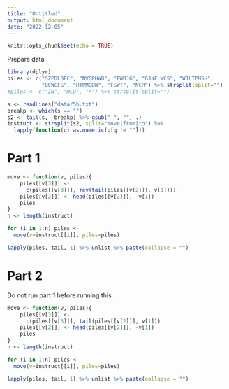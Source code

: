 ```yaml
---
title: "Untitled"
output: html_document
date: "2022-12-05"
---
```


```r
knitr::opts_chunk$set(echo = TRUE)
```

Prepare data
```r
library(dplyr)
piles <- c("SZPDLBFC", "NVGPHWB", "FWBJG", "GJNFLWCS", "WJLTPMSH",
           "BCWGFS", "HTPMQBW", "FSWT", "NCR") %>% strsplit(split="")
#piles <- c("ZN", "MCD", "P") %>% strsplit(split="")

s <- readLines("data/5b.txt")
breakp <- which(s == "")
s2 <- tail(s, -breakp) %>% gsub(" ", "", .)
instruct <- strsplit(s2, split="move|from|to") %>%
  lapply(function(q) as.numeric(q[q != ""]))
```

# Part 1

```r
move <- function(v, piles){
    piles[[v[3]]] <-
      c(piles[[v[3]]], rev(tail(piles[[v[2]]], v[1])))
    piles[[v[2]]] <- head(piles[[v[2]]], -v[1])
    piles
}
n <- length(instruct)

for (i in 1:n) piles <- 
  move(v=instruct[[i]], piles=piles)

lapply(piles, tail, 1) %>% unlist %>% paste(collapse = "")
```

# Part 2
Do not run part 1 before running this.
```r
move <- function(v, piles){
    piles[[v[3]]] <-
      c(piles[[v[3]]], tail(piles[[v[2]]], v[1]))
    piles[[v[2]]] <- head(piles[[v[2]]], -v[1])
    piles
}
n <- length(instruct)

for (i in 1:n) piles <- 
  move(v=instruct[[i]], piles=piles)

lapply(piles, tail, 1) %>% unlist %>% paste(collapse = "")
```

